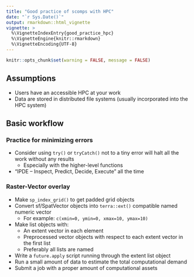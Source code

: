 ```yaml
---
title: "Good practice of scomps with HPC"
date: "`r Sys.Date()`"
output: rmarkdown::html_vignette
vignette: >
  %\VignetteIndexEntry{good_practice_hpc}
  %\VignetteEngine{knitr::rmarkdown}
  %\VignetteEncoding{UTF-8}
---
```



```r
knitr::opts_chunk$set(warning = FALSE, message = FALSE)
```

## Assumptions
- Users have an accessible HPC at your work
- Data are stored in distributed file systems (usually incorporated into the HPC system)


## Basic workflow

### Practice for minimizing errors
- Consider using `try()` or `tryCatch()` not to a tiny error will halt all the work without any results 
    - Especially with the higher-level functions
- "IPDE -- Inspect, Predict, Decide, Execute" all the time

### Raster-Vector overlay
- Make `sp_index_grid()` to get padded grid objects
- Convert sf/SpatVector objects into `terra::ext()` compatible named numeric vector
    - For example: `c(xmin=0, ymin=0, xmax=10, ymax=10)`
- Make list objects with: 
    - An extent vector in each element
    - Preprocessed vector objects with respect to each extent vector in the first list
    - Preferably all lists are named 
- Write a `future.apply` script running through the extent list object
- Run a small amount of data to estimate the total computational demand
- Submit a job with a proper amount of computational assets
